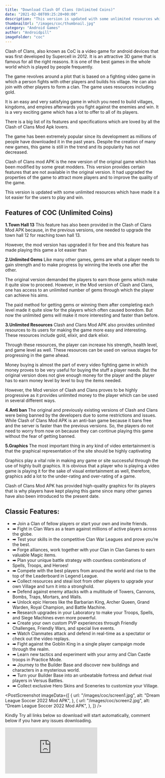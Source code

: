 ```yaml
---
title: "Download Clash Of Clans (Unlimited Coins)"
date: "2021-02-08T09:25:20+00:00"
description: "This version is updated with some unlimited resources which have made it a lot easier to play."
thumbnailUrl: "/images/coc/thumbnail.jpg"
category: "Android Games"
author: "Androidpill"
imageFolder: "coc"
---
```



Clash of Clans, also known as CoC is a video game for android devices that was first developed by Supercell in 2012. It is an attractive 3D game that is famous for all the right reasons. It is one of the best games in the whole world which is played by people frequently.

The game revolves around a plot that is based on a fighting video game in which a person fights with other players and builds his village. He can also join with other players to form a clan. The game uses resources including gold.

It is an easy and very satisfying game in which you need to build villages, kingdoms, and empires afterwards you fight against the enemies and win. It is a very exciting game which has a lot to offer to all of its players.

There is a big list of its features and specifications which are loved by all the Clash of Clans Mod Apk lovers.

The game has been extremely popular since its development as millions of people have downloaded it in the past years. Despite the creation of many new games, this game is still in the trend and its popularity has not decreased.

Clash of Clans mod APK is the new version of the original game which has been modified by some great modders. This version provides certain features that are not available in the original version. It had upgraded the properties of the game to attract more players and to improve the quality of the game.

This version is updated with some unlimited resources which have made it a lot easier for the users to play and win.

<NativeBanners type={2} />

## Features of COC (Unlimited Coins)

**1.Town Hall 13**
This feature has also been provided in the Clash of Clans Mod APK because, in the previous versions, one needed to upgrade the town hall 12 for reaching town hall 13.

However, the mod version has upgraded it for free and this feature has made playing this game a lot easier than

**2.Unlimited Gems**
Like many other games, gems are what a player needs to gain strength and to make progress by winning the levels one after the other.

The original version demanded the players to earn those gems which make it quite slow to proceed. However, in the Mod version of Clash and Clans, one has access to an unlimited number of gems through which the player can achieve his aims.

The paid method for getting gems or winning them after completing each level made it quite slow for the players which often caused boredom. But now the unlimited gems will make it more interesting and faster than before.

**3.Unlimited Resources**
Clash and Clans Mod APK also provides unlimited resources to its users for making the game more easy and interesting. These resources include gold, elixir, and dark elixir.

Through these resources, the player can increase his strength, health level, and game level as well. These resources can be used on various stages for progressing in the game ahead.

Money buying is almost the part of every video fighting game in which money proves to be very useful for buying the stuff a player needs. But the original version does not give enough money for the player and the player has to earn money level by level to buy the items needed.

However, the Mod version of Clash and Clans proves to be highly progressive as it provides unlimited money to the player which can be used in several different ways.

**4.Anti ban**
The original and previously existing versions of Clash and Clans were being banned by the developers due to some restrictions and issues. While Clash of Clans Mod APK is an anti-ban game because it bans free and the server is faster than the previous versions. So, the players do not need to worry from now on because they can continue playing this game without the fear of getting banned.

**5.Graphics**
The most important thing in any kind of video entertainment is that the graphical representation of the site should be highly captivating

Graphics play a vital role in making any game or site successful through the use of highly built graphics. It is obvious that a player who is playing a video game is playing it for the sake of visual entertainment as well, therefore, graphics add a lot to the under-rating and over-rating of a game.

Clash of Clans Mod APK has provided high-quality graphics for its players that is why players have kept playing this game since many other games have also been introduced to the present date.

## Classic Features:

- ➡ Join a Clan of fellow players or start your own and invite friends.
- ➡ Fight in Clan Wars as a team against millions of active players across the globe.
- ➡ Test your skills in the competitive Clan War Leagues and prove you’re the best.
- ➡ Forge alliances, work together with your Clan in Clan Games to earn valuable Magic items.
- ➡ Plan your unique battle strategy with countless combinations of Spells, Troops, and Heroes!
- ➡ Compete with the best players from around the world and rise to the top of the Leaderboard in Legend League.
- ➡ Collect resources and steal loot from other players to upgrade your own Village and turn it into a stronghold.
- ➡ Defend against enemy attacks with a multitude of Towers, Cannons, Bombs, Traps, Mortars, and Walls.
- ➡ Unlock epic Heroes like the Barbarian King, Archer Queen, Grand Warden, Royal Champion, and Battle Machine.
- ➡ Research upgrades in your Laboratory to make your Troops, Spells, and Siege Machines even more powerful.
- ➡ Create your own custom PVP experiences through Friendly Challenges, Friendly Wars, and special live events.
- ➡ Watch Clanmates attack and defend in real-time as a spectator or check out the video replays.
- ➡ Fight against the Goblin King in a single player campaign mode through the realm.
- ➡ Learn new tactics and experiment with your army and Clan Castle troops in Practice Mode.
- ➡ Journey to the Builder Base and discover new buildings and characters in a mysterious world.
- ➡ Turn your Builder Base into an unbeatable fortress and defeat rival players in Versus Battles.
- ➡ Collect exclusive Hero Skins and Sceneries to customize your Village.

<PostScreenshot
  imageData={[
    {
      url: "/images/coc/screen1.jpg",
      alt: "Dream League Soccer 2022 Mod APK",
    },
    {
      url: "/images/coc/screen2.jpg",
      alt: "Dream League Soccer 2022 Mod APK",
    },
  ]}
/>

<DownloadLinks
  url="https://linkedprepenseprepense.com/q5qfg8veup?key=ee3100f4306f4ef023600190f239b221"
  text="DOWNLOAD LINK 1"
/>
<DownloadLinks
  url="https://www.mediafire.com/file/937mwy5govancd6/COC_%2528Androidpill.com%2529.zip/file"
  text="DOWNLOAD LINK 2"
/>

<DownloadLinks
  url="https://linkedprepenseprepense.com/q5qfg8veup?key=ee3100f4306f4ef023600190f239b221"
  text="DOWNLOAD LINK 3"
/>

<p class="text-center text-sm ">
  Kindly Try all links below so download will start automatically, comment below
  if you have any issues downloading.
</p>

<div
  class="relative h-0 overflow-hidden max-w-full w-full "
  style={{ paddingBottom: "56.25%" }}
>
  <iframe
    src="https://www.youtube.com/embed/WtoBCgpJhO4"
    frameborder="0"
    allowfullscreen
    class="absolute top-0 left-0 w-full h-full"
  ></iframe>
</div>
